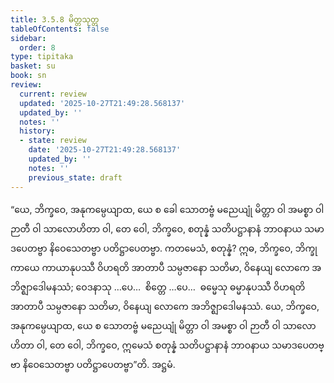 ```yaml
---
title: 3.5.8 မိတ္တသုတ္တ
tableOfContents: false
sidebar:
  order: 8
type: tipitaka
basket: su
book: sn
review:
  current: review
  updated: '2025-10-27T21:49:28.568137'
  updated_by: ''
  notes: ''
  history:
  - state: review
    date: '2025-10-27T21:49:28.568137'
    updated_by: ''
    notes: ''
    previous_state: draft
---
```



<ReviewStatus review={frontmatter.review} showDetails={true} />

<HypothesisAnnotation frontmatter={frontmatter} />

<DynamicBreadcrumb />

<Division number="414" book="sn" e="ch" v="18" p="340">

<Paragraph number="963" book="sn">
“ယေ, ဘိက္ခဝေ, အနုကမ္ပေယျာထ, ယေ စ ခေါ သောတဗ္ဗံ မညေယျုံ မိတ္တာ ဝါ အမစ္စာ ဝါ ဉာတီ ဝါ သာလောဟိတာ ဝါ, တေ ဝေါ, ဘိက္ခဝေ, စတုန္နံ သတိပဋ္ဌာနာနံ ဘာဝနာယ သမာဒပေတဗ္ဗာ နိဝေသေတဗ္ဗာ ပတိဋ္ဌာပေတဗ္ဗာ.
</Paragraph>

<Paragraph number="964" book="sn">
ကတမေသံ, စတုန္နံ? ဣဓ, ဘိက္ခဝေ, ဘိက္ခု ကာယေ ကာယာနုပဿီ ဝိဟရတိ အာတာပီ သမ္ပဇာနော သတိမာ, ဝိနေယျ လောကေ အဘိဇ္ဈာဒေါမနဿံ; ဝေဒနာသု …ပေ…  စိတ္တေ …ပေ…  ဓမ္မေသု ဓမ္မာနုပဿီ ဝိဟရတိ အာတာပီ သမ္ပဇာနော သတိမာ, ဝိနေယျ လောကေ အဘိဇ္ဈာဒေါမနဿံ. ယေ, ဘိက္ခဝေ, အနုကမ္ပေယျာထ, ယေ စ သောတဗ္ဗံ မညေယျုံ မိတ္တာ ဝါ အမစ္စာ ဝါ ဉာတီ ဝါ သာလောဟိတာ ဝါ, တေ ဝေါ, ဘိက္ခဝေ, ဣမေသံ စတုန္နံ သတိပဋ္ဌာနာနံ ဘာဝနာယ သမာဒပေတဗ္ဗာ နိဝေသေတဗ္ဗာ ပတိဋ္ဌာပေတဗ္ဗာ”တိ.

</Paragraph>
</Division>

<Paragraph number="965" type="center" book="sn">
အဋ္ဌမံ.
</Paragraph>